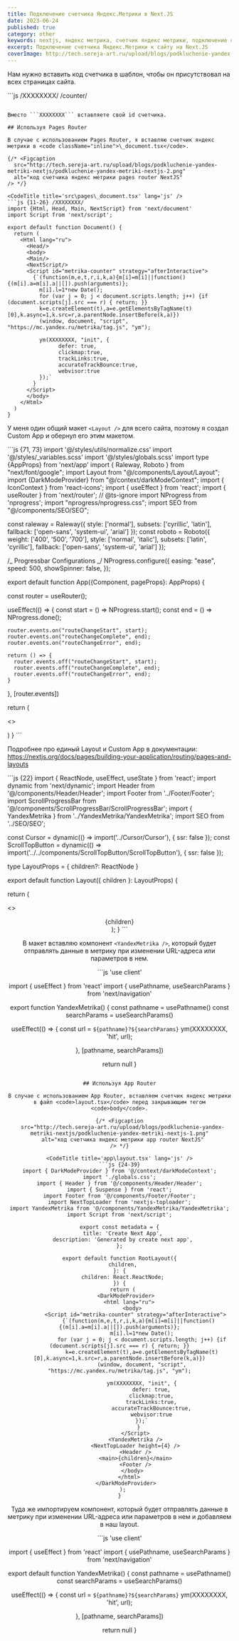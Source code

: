 ```yaml
---
title: Подключение счетчика Яндекс.Метрики в Next.JS
date: 2023-06-24
published: true
category: other
keywords: nextjs, яндекс метрика, счетчик яндекс метрики, подключение счетчика яндекс метрики
excerpt: Подключение счетчика Яндекс.Метрики к сайту на Next.JS
coverImage: http://tech.sereja-art.ru/upload/blogs/podkluchenie-yandex-metriki-nextjs/podkluchenie-yandex-metriki-nextjs-preview.jpg
---
```


Нам нужно вставить код счетчика в шаблон, чтобы он присутствовал на всех страницах сайта.

<CodeTitle title='Код счетчика Яндекс Метрики для NextJS' lang='js' />
```js /XXXXXXXX/ /counter/
<Script id="metrika-counter" strategy="afterInteractive">
  {`(function(m,e,t,r,i,k,a){m[i]=m[i]||function(){(m[i].a=m[i].a||[]).push(arguments)};
    m[i].l=1*new Date();
    for (var j = 0; j < document.scripts.length; j++) {if (document.scripts[j].src === r) { return; }}
    k=e.createElement(t),a=e.getElementsByTagName(t)[0],k.async=1,k.src=r,a.parentNode.insertBefore(k,a)})
    (window, document, "script", "https://mc.yandex.ru/metrika/tag.js", "ym");

    ym(XXXXXXXX, "init", {
          defer: true,
          clickmap:true,
          trackLinks:true,
          accurateTrackBounce:true,
          webvisor:true
    });`
  }
</Script>
```

Вместо ```XXXXXXXX``` вставляете свой id счетчика.

## Используя Pages Router

В случае с использованием Pages Router, я вставляю счетчик яндекс метрики в <code className="inline">\_document.tsx</code>.

{/* <Figcaption
  src="http://tech.sereja-art.ru/upload/blogs/podkluchenie-yandex-metriki-nextjs/podkluchenie-yandex-metriki-nextjs-2.png"
  alt="код счетчика яндекс метрики pages router NextJS"
/> */}

<CodeTitle title='src\pages\_document.tsx' lang='js' />
```js {11-26} /XXXXXXXX/
import {Html, Head, Main, NextScript} from 'next/document'
import Script from 'next/script';

export default function Document() {
  return (
    <Html lang="ru">
      <Head/>
      <body>
      <Main/>
      <NextScript/>
      <Script id="metrika-counter" strategy="afterInteractive">
        {`(function(m,e,t,r,i,k,a){m[i]=m[i]||function(){(m[i].a=m[i].a||[]).push(arguments)};
          m[i].l=1*new Date();
          for (var j = 0; j < document.scripts.length; j++) {if (document.scripts[j].src === r) { return; }}
          k=e.createElement(t),a=e.getElementsByTagName(t)[0],k.async=1,k.src=r,a.parentNode.insertBefore(k,a)})
          (window, document, "script", "https://mc.yandex.ru/metrika/tag.js", "ym");

          ym(XXXXXXXX, "init", {
                defer: true,
                clickmap:true,
                trackLinks:true,
                accurateTrackBounce:true,
                webvisor:true
          });`
        }
      </Script>
      </body>
    </Html>
  )
}
```

У меня один общий макет ```<Layout />``` для всего сайта, поэтому я создал Custom App и обернул его этим макетом.

<CodeTitle title='src\pages\_app.tsx' lang='js' />
```js {71, 73}
import '@/styles/utils/normalize.css'
import '@/styles/_variables.scss'
import '@/styles/globals.scss'
import type {AppProps} from 'next/app'
import { Raleway, Roboto } from "next/font/google";
import Layout from "@/components/Layout/Layout";
import {DarkModeProvider} from "@/context/darkModeContext";
import { IconContext } from 'react-icons';
import { useEffect } from 'react';
import { useRouter } from 'next/router';
// @ts-ignore
import NProgress from 'nprogress';
import "nprogress/nprogress.css";
import SEO from "@/components/SEO/SEO";

const raleway = Raleway({
  style: ['normal'],
  subsets: ['cyrillic', 'latin'],
  fallback: ['open-sans', 'system-ui', 'arial']
});
const roboto = Roboto({
  weight: ['400', '500', '700'],
  style: ['normal', 'italic'],
  subsets: ['latin', 'cyrillic'],
  fallback: ['open-sans', 'system-ui', 'arial']
});

/_ Progressbar Configurations _/
NProgress.configure({
  easing: "ease",
  speed: 500,
  showSpinner: false,
});

export default function App({Component, pageProps}: AppProps) {

const router = useRouter();

useEffect(() => {
const start = () => NProgress.start();
const end = () => NProgress.done();

    router.events.on("routeChangeStart", start);
    router.events.on("routeChangeComplete", end);
    router.events.on("routeChangeError", end);

    return () => {
      router.events.off("routeChangeStart", start);
      router.events.off("routeChangeComplete", end);
      router.events.off("routeChangeError", end);
    }

}, [router.events])

return (

<>
  <style jsx global>{`
  html {
  font-family: ${roboto.style.fontFamily};
  }
  h1, h2, h3, h4, h5, h6 {
    font-family: ${raleway.style.fontFamily};
    margin-bottom: 0.5em;
  }
  `}</style>

  <DarkModeProvider>
    <IconContext.Provider value={{ color: 'var(--icons-color)' }}>
      <Layout>
        <Component {...pageProps} />
      </Layout>
    </ IconContext.Provider>
  </DarkModeProvider>
</>
)
}
```

Подробнее про единый Layout и Custom App в документации: <a href="https://nextjs.org/docs/pages/building-your-application/routing/pages-and-layouts">https://nextjs.org/docs/pages/building-your-application/routing/pages-and-layouts</a>

<CodeTitle title='src\components\Layout\Layout.tsx' lang='js' />
```js {22}
import { ReactNode, useEffect, useState } from 'react';
import dynamic from 'next/dynamic';
import Header from '@/components/Header/Header';
import Footer from '../Footer/Footer';
import ScrollProgressBar from '@/components/ScrollProgressBar/ScrollProgressBar';
import { YandexMetrika } from '../YandexMetrika/YandexMetrika';
import SEO from '../SEO/SEO';

const Cursor = dynamic(() => import('../Cursor/Cursor'), { ssr: false });
const ScrollTopButton = dynamic(() => import('../../components/ScrollTopButton/ScrollTopButton'), { ssr: false });

type LayoutProps = {
  children?: ReactNode
}

export default function Layout({ children }: LayoutProps) {

return (

<>
  <SEO />
  <YandexMetrika />
  <Cursor />
  <Header />
  <main className="main-content-pt">{children}</main>
  <Footer />
  <ScrollTopButton />
  <ScrollProgressBar />
</>
); }
```

В макет вставляю компонент ```<YandexMetrika />```, который будет отправлять данные в метрику при изменении URL-адреса или параметров в нем.

<CodeTitle title='src\components\YandexMetrika\YandexMetrika.jsx' lang='js' />
```js
'use client'

import { useEffect } from 'react'
import { usePathname, useSearchParams } from 'next/navigation'

export function YandexMetrika() {
  const pathname = usePathname()
  const searchParams = useSearchParams()

useEffect(() => {
  const url = `${pathname}?${searchParams}`
  ym(XXXXXXXX, 'hit', url);

}, [pathname, searchParams])

  return null
}
```

## Используя App Router

В случае с использованием App Router, вставляем счетчик яндекс метрики в файл <code>layout.tsx</code> перед закрывающим тегом <code>body</code>.

{/* <Figcaption
  src="http://tech.sereja-art.ru/upload/blogs/podkluchenie-yandex-metriki-nextjs/podkluchenie-yandex-metriki-nextjs-1.png"
  alt="код счетчика яндекс метрики app router NextJS"
/> */}

<CodeTitle title='app\layout.tsx' lang='js' />
```js {24-39}
import { DarkModeProvider } from '@/context/darkModeContext';
import './globals.css';
import { Header } from '@/components/Header/Header';
import { Suspense } from 'react';
import Footer from '@/components/Footer/Footer';
import NextTopLoader from 'nextjs-toploader';
import YandexMetrika from '@/components/YandexMetrika/YandexMetrika';
import Script from 'next/script';

export const metadata = {
  title: 'Create Next App',
  description: 'Generated by create next app',
};

export default function RootLayout({
  children,
}: {
  children: React.ReactNode;
}) {
  return (
    <DarkModeProvider>
      <html lang="ru">
        <body>
          <Script id="metrika-counter" strategy="afterInteractive">
            {`(function(m,e,t,r,i,k,a){m[i]=m[i]||function(){(m[i].a=m[i].a||[]).push(arguments)};
              m[i].l=1*new Date();
              for (var j = 0; j < document.scripts.length; j++) {if (document.scripts[j].src === r) { return; }}
              k=e.createElement(t),a=e.getElementsByTagName(t)[0],k.async=1,k.src=r,a.parentNode.insertBefore(k,a)})
              (window, document, "script", "https://mc.yandex.ru/metrika/tag.js", "ym");

              ym(XXXXXXXX, "init", {
                    defer: true,
                    clickmap:true,
                    trackLinks:true,
                    accurateTrackBounce:true,
                    webvisor:true
              });`
            }
          </Script>
          <YandexMetrika />
          <NextTopLoader height={4} />
          <Header />
          <main>{children}</main>
          <Footer />
        </body>
      </html>
    </DarkModeProvider>
  );
}
```

Туда же импортируем компонент, который будет отправлять данные в метрику при изменении URL-адреса или параметров в нем и добавляем в наш layout.

<CodeTitle title='components\YandexMetrika\YandexMetrika.jsx' lang='js' />
```js
'use client'

import { useEffect } from 'react'
import { usePathname, useSearchParams } from 'next/navigation'

export default function YandexMetrika() {
  const pathname = usePathname()
  const searchParams = useSearchParams()

  useEffect(() => {
    const url = `${pathname}?${searchParams}`
    ym(XXXXXXXX, 'hit', url);

  }, [pathname, searchParams])

  return null
}
```

